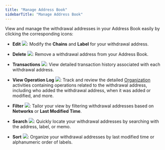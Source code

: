 ```yaml
---
title: "Manage Address Book"
sidebarTitle: "Manage Address Book"
---
```


View and manage the withdrawal addresses in your Address Book easily by clicking the corresponding icons:

- **Edit** <img src="/images/common/icon_edit.svg" className="icon"/>: Modify the **Chains** and **Label** for your withdrawal address.

- **Delete** <img src="/images/common/icon_delete.svg" className="icon"/>: Remove a withdrawal address from your Address Book.

- **Transactions** <img src="/images/common/icon_view_transactions.svg" className="icon"/>: View detailed transaction history associated with each withdrawal address.

- **View Operation Log** <img src="/images/common/icon_view_operation_log.svg" className="icon"/>: Track and review the detailed [Organization](/en/portal/organization/introduction) activities containing operations related to the withdrawal address, including who added the withdrawal address, when it was added or modified, and more.

- **Filter** <img src="/images/common/icon_filter.svg" className="icon"/>: Tailor your view by filtering withdrawal addresses based on **Networks** or **Last Modified Time**.

- **Search** <img src="/images/common/icon_search.svg" className="icon"/>: Quickly locate your withdrawal addresses by searching with the address, label, or memo.

- **Sort** <img src="/images/common/icon_sort.svg" className="icon"/>: Organize your withdrawal addresses by last modified time or alphanumeric order of labels.